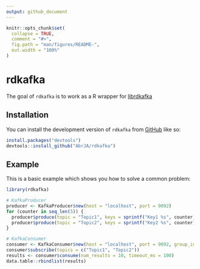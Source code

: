 ```yaml
---
output: github_document
---
```


<!-- README.md is generated from README.Rmd. Please edit that file -->

```r
knitr::opts_chunk$set(
  collapse = TRUE,
  comment = "#>",
  fig.path = "man/figures/README-",
  out.width = "100%"
)
```

# rdkafka

<!-- badges: start -->
<!-- badges: end -->

The goal of `rdkafka` is to work as a R wrapper for [librdkafka](https://github.com/confluentinc/librdkafka)

## Installation

You can install the development version of `rdkafka` from [GitHub](https://github.com/AbrJA/rdkafka) like so:

``` r
install.packages("devtools")
devtools::install_github("AbrJA/rdkafka")
```

## Example

This is a basic example which shows you how to solve a common problem:

```r
library(rdkafka)

# KafkaProducer
producer <- KafkaProducer$new(host = "localhost", port = 9092)
for (counter in seq_len(5)) {
  producer$produce(topic = "Topic1", keys = sprintf("Key1 %s", counter), values = sprintf("Message1 %s", counter)) |> print()
  producer$produce(topic = "Topic2", keys = sprintf("Key2 %s", counter), values = sprintf("Message2 %s", counter)) |> print()
}

# KafkaConsumer
consumer <- KafkaConsumer$new(host = "localhost", port = 9092, group_id = "r", extra_options = list("auto.offset.reset" = "earliest"))
consumer$subscribe(topics = c("Topic1", "Topic2"))
results <- consumer$consume(num_results = 10, timeout_ms = 100)
data.table::rbindlist(results)
```
